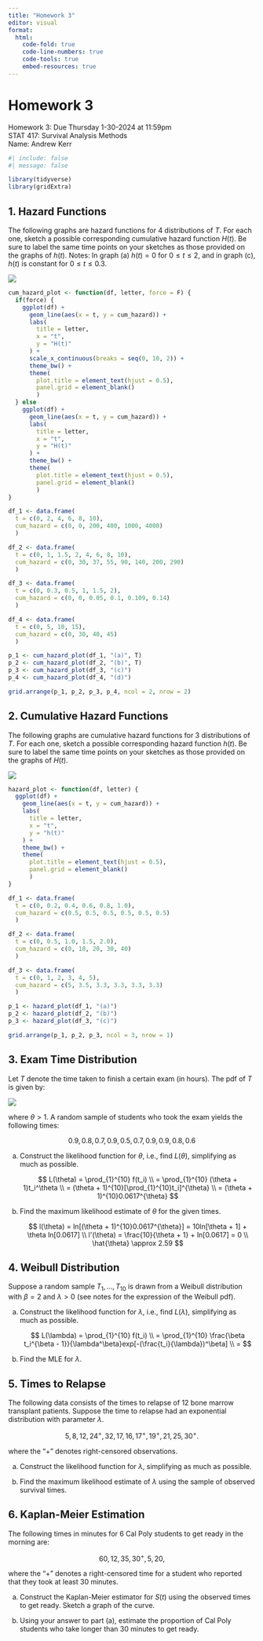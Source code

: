 ```yaml
---
title: "Homework 3"
editor: visual
format: 
  html:
    code-fold: true
    code-line-numbers: true
    code-tools: true
    embed-resources: true
---
```


# Homework 3

Homework 3: Due Thursday 1-30-2024 at 11:59pm\
STAT 417: Survival Analysis Methods\
Name: Andrew Kerr

```r
#| include: false
#| message: false

library(tidyverse)
library(gridExtra)
```

## 1. Hazard Functions

The following graphs are hazard functions for 4 distributions of $T$. For each one, sketch a possible corresponding cumulative hazard function $H(t)$. Be sure to label the same time points on your sketches as those provided on the graphs of $h(t)$. Notes: In graph (a) $h(t) = 0$ for $0 \leq t \leq 2$, and in graph (c), $h(t)$ is constant for $0 \leq t \leq 0.3$.

![](images/clipboard-1129800583.png){fig-align="center"}

```r

cum_hazard_plot <- function(df, letter, force = F) {
  if(force) {
    ggplot(df) +
      geom_line(aes(x = t, y = cum_hazard)) +
      labs(
        title = letter,
        x = "t",
        y = "H(t)"
      ) +
      scale_x_continuous(breaks = seq(0, 10, 2)) +
      theme_bw() +
      theme(
        plot.title = element_text(hjust = 0.5),
        panel.grid = element_blank()
        )
  } else
    ggplot(df) +
      geom_line(aes(x = t, y = cum_hazard)) +
      labs(
        title = letter,
        x = "t",
        y = "H(t)"
      ) +
      theme_bw() +
      theme(
        plot.title = element_text(hjust = 0.5),
        panel.grid = element_blank()
        )
}

df_1 <- data.frame(
  t = c(0, 2, 4, 6, 8, 10),
  cum_hazard = c(0, 0, 200, 400, 1000, 4000)
  )

df_2 <- data.frame(
  t = c(0, 1, 1.5, 2, 4, 6, 8, 10),
  cum_hazard = c(0, 30, 37, 55, 90, 140, 200, 290)
  )

df_3 <- data.frame(
  t = c(0, 0.3, 0.5, 1, 1.5, 2),
  cum_hazard = c(0, 0, 0.05, 0.1, 0.109, 0.14)
  )

df_4 <- data.frame(
  t = c(0, 5, 10, 15),
  cum_hazard = c(0, 30, 40, 45)
  )

p_1 <- cum_hazard_plot(df_1, "(a)", T)
p_2 <- cum_hazard_plot(df_2, "(b)", T)
p_3 <- cum_hazard_plot(df_3, "(c)")
p_4 <- cum_hazard_plot(df_4, "(d)")

grid.arrange(p_1, p_2, p_3, p_4, ncol = 2, nrow = 2)
```

## 2. Cumulative Hazard Functions

The following graphs are cumulative hazard functions for 3 distributions of $T$. For each one, sketch a possible corresponding hazard function $h(t)$. Be sure to label the same time points on your sketches as those provided on the graphs of $H(t)$.

![](images/clipboard-1737172411.png){fig-align="center"}

```r
hazard_plot <- function(df, letter) {
  ggplot(df) +
    geom_line(aes(x = t, y = cum_hazard)) +
    labs(
      title = letter,
      x = "t",
      y = "h(t)"
    ) +
    theme_bw() +
    theme(
      plot.title = element_text(hjust = 0.5),
      panel.grid = element_blank()
      )
}

df_1 <- data.frame(
  t = c(0, 0.2, 0.4, 0.6, 0.8, 1.0),
  cum_hazard = c(0.5, 0.5, 0.5, 0.5, 0.5, 0.5)
  )

df_2 <- data.frame(
  t = c(0, 0.5, 1.0, 1.5, 2.0),
  cum_hazard = c(0, 10, 20, 30, 40)
  )

df_3 <- data.frame(
  t = c(0, 1, 2, 3, 4, 5),
  cum_hazard = c(5, 3.5, 3.3, 3.3, 3.3, 3.3)
  )

p_1 <- hazard_plot(df_1, "(a)")
p_2 <- hazard_plot(df_2, "(b)")
p_3 <- hazard_plot(df_3, "(c)")

grid.arrange(p_1, p_2, p_3, ncol = 3, nrow = 1)
```

## 3. Exam Time Distribution

Let $T$ denote the time taken to finish a certain exam (in hours). The pdf of $T$ is given by:

![](images/clipboard-2860389600.png){fig-align="center"}

where $\theta > 1$. A random sample of students who took the exam yields the following times:

$$
0.9, 0.8, 0.7, 0.9, 0.5, 0.7, 0.9, 0.9, 0.8, 0.6
$$

(a) Construct the likelihood function for $\theta$, i.e., find $L(\theta)$, simplifying as much as possible.

    $$
    L(\theta) = \prod_{1}^{10} f(t_i) \\
    = \prod_{1}^{10} (\theta + 1)t_i^\theta \\
    = (\theta + 1)^{10}[\prod_{1}^{10}t_i]^{\theta} \\
    = (\theta + 1)^{10}0.0617^{\theta}
    $$

(b) Find the maximum likelihood estimate of $\theta$ for the given times.

    $$
    l(\theta) = ln[(\theta + 1)^{10}0.0617^{\theta}] = 10ln[\theta + 1] + \theta ln[0.0617] \\
    l'(\theta) = \frac{10}{\theta + 1} + ln[0.0617] = 0 \\
    \hat{\theta} \approx 2.59
    $$

## 4. Weibull Distribution

Suppose a random sample $T_1, \dots, T_{10}$ is drawn from a Weibull distribution with $\beta = 2$ and $\lambda > 0$ (see notes for the expression of the Weibull pdf).

(a) Construct the likelihood function for $\lambda$, i.e., find $L(\lambda)$, simplifying as much as possible.

    $$
    L(\lambda) = \prod_{1}^{10} f(t_i) \\
    = \prod_{1}^{10} \frac{\beta t_i^{\beta - 1}}{\lambda^\beta}exp[-(\frac{t_i}{\lambda})^\beta] \\
    = 
    $$

(b) Find the MLE for $\lambda$.

## 5. Times to Relapse

The following data consists of the times to relapse of 12 bone marrow transplant patients. Suppose the time to relapse had an exponential distribution with parameter $\lambda$.

$$
5, 8, 12, 24^+, 32, 17, 16, 17^+, 19^+, 21, 25, 30^+.
$$

where the “$+$” denotes right-censored observations.

(a) Construct the likelihood function for $\lambda$, simplifying as much as possible.

(b) Find the maximum likelihood estimate of $\lambda$ using the sample of observed survival times.

## 6. Kaplan-Meier Estimation

The following times in minutes for 6 Cal Poly students to get ready in the morning are:

$$
60, 12, 35, 30^+, 5, 20,
$$

where the “$+$” denotes a right-censored time for a student who reported that they took at least 30 minutes.

(a) Construct the Kaplan-Meier estimator for $S(t)$ using the observed times to get ready. Sketch a graph of the curve.

(b) Using your answer to part (a), estimate the proportion of Cal Poly students who take longer than 30 minutes to get ready.
